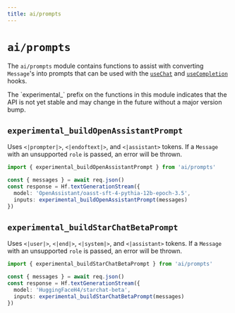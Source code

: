 ```yaml
---
title: ai/prompts
---
```



# `ai/prompts`

The `ai/prompts` module contains functions to assist with converting `Message`'s into prompts that can be used with the [`useChat`](./use-chat) and [`useCompletion`](./use-completion) hooks.

<Callout>
  The `experimental_` prefix on the functions in this module indicates that the
  API is not yet stable and may change in the future without a major version
  bump.
</Callout>

## `experimental_buildOpenAssistantPrompt`

Uses `<|prompter|>`, `<|endoftext|>`, and `<|assistant>` tokens. If a `Message` with an unsupported `role` is passed, an error will be thrown.

```ts filename="route.ts" {6}
import { experimental_buildOpenAssistantPrompt } from 'ai/prompts'

const { messages } = await req.json()
const response = Hf.textGenerationStream({
  model: 'OpenAssistant/oasst-sft-4-pythia-12b-epoch-3.5',
  inputs: experimental_buildOpenAssistantPrompt(messages)
})
```

## `experimental_buildStarChatBetaPrompt`

Uses `<|user|>`, `<|end|>`, `<|system|>`, and `<|assistant>` tokens. If a `Message` with an unsupported `role` is passed, an error will be thrown.

```ts filename="route.ts" {6}
import { experimental_buildStarChatBetaPrompt } from 'ai/prompts'

const { messages } = await req.json()
const response = Hf.textGenerationStream({
  model: 'HuggingFaceH4/starchat-beta',
  inputs: experimental_buildStarChatBetaPrompt(messages)
})
```
